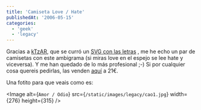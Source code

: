 ```yaml
---
title: 'Camiseta Love / Hate'
publishedAt: '2006-05-15'
categories:
  - 'geek'
  - 'legacy'
---
```


Gracias a [kTzAR](http://ktzar.com/index.php), que se curró un [SVG con las letras](http://ktzar.com/2006/svg-de-camiseta-love-hate) , me he echo un par de camisetas con este ambigrama (si miras love en el espejo se lee hate y viceversa). Y me han quedado de lo más profesional ;-) Si por cualquier cosa quereis pedirlas, las venden [aquí](http://www.madeindesign.com/designer-351-Rachel-Plefger.html) a 21€.

Una fotito para que veais como es:

<Image
  alt={`Amor / Odio`}
  src={`/static/images/legacy/cao1.jpg`}
  width={276}
  height={315}
/>
